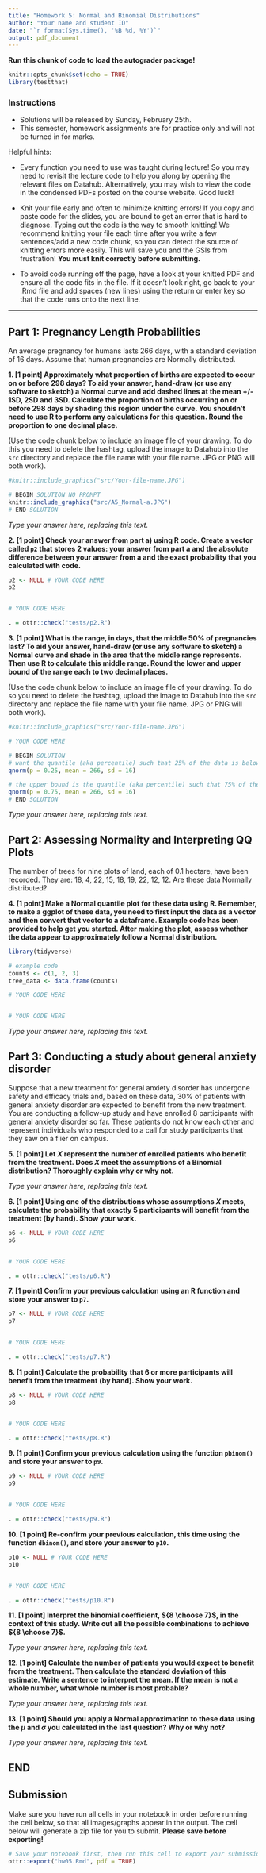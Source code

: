 ```yaml
---
title: "Homework 5: Normal and Binomial Distributions"
author: "Your name and student ID"
date: "`r format(Sys.time(), '%B %d, %Y')`"
output: pdf_document
---
```


**Run this chunk of code to load the autograder package!**
```r
knitr::opts_chunk$set(echo = TRUE)
library(testthat)
```

### Instructions 
* Solutions will be released by Sunday, February 25th.
* This semester, homework assignments are for practice only and will not be turned in for marks.

Helpful hints:

- Every function you need to use was taught during lecture! So you may need to revisit the lecture code to help you along by opening the relevant files on Datahub. Alternatively, you may wish to view the code in the condensed PDFs posted on the course website. Good luck!

- Knit your file early and often to minimize knitting errors! If you copy and paste code for the slides, you are bound to get an error that is hard to  diagnose. Typing out the code is the way to smooth knitting! We recommend knitting your file each time after you write a few sentences/add a new code chunk, so you can detect the source of knitting errors more easily. This will save you and the GSIs from frustration! **You must knit correctly before submitting.**

- To avoid code running off the page, have a look at your knitted PDF and ensure all the code fits in the file. If it doesn't look right, go back to your .Rmd file and add spaces (new lines) using the return or enter key so that the code runs onto the next line.

\newpage

--------------------------------------------------------------------------------

## Part 1: Pregnancy Length Probabilities

An average pregnancy for humans lasts 266 days, with a standard deviation of 
16 days. Assume that human pregnancies are Normally distributed. 

**1. [1 point] Approximately what proportion of births are expected to occur on or before 298 days? To aid your answer, hand-draw (or use any software to sketch) a Normal curve and add dashed lines at the mean +/- 1SD, 2SD and 3SD. Calculate the proportion of births occurring on or before 298 days by shading this region under the curve. You shouldn't need to use R to perform any calculations for this question. Round the proportion to one decimal place.**

(Use the code chunk below to include an image file of your drawing. To do this you need to delete the hashtag, upload the image to Datahub into the `src` directory and replace the file name with your file name. JPG or PNG will both work).

```r
#knitr::include_graphics("src/Your-file-name.JPG")

# BEGIN SOLUTION NO PROMPT
knitr::include_graphics("src/A5_Normal-a.JPG")
# END SOLUTION
```

_Type your answer here, replacing this text._

\newpage

**2. [1 point] Check your answer from part a) using R code. Create a vector called `p2` that stores 2 values: your answer from part a and the absolute difference between your answer from a and the exact probability that you calculated with code.**

```r
p2 <- NULL # YOUR CODE HERE
p2


# YOUR CODE HERE
```

```r
. = ottr::check("tests/p2.R")
```

\newpage

**3. [1 point] What is the range, in days, that the middle 50% of pregnancies last? To aid your answer, hand-draw (or use any software to sketch) a Normal curve and shade in the area that the middle range represents. Then use R to calculate this middle range. Round the lower and upper bound of the range each to two decimal places.**

(Use the code chunk below to include an image file of your drawing. To do so you need to delete the hashtag, upload the image to Datahub into the `src` directory and replace the file name with your file name. JPG or PNG will both work).

```r
#knitr::include_graphics("src/Your-file-name.JPG")
```

```r
# YOUR CODE HERE

# BEGIN SOLUTION
# want the quantile (aka percentile) such that 25% of the data is below it
qnorm(p = 0.25, mean = 266, sd = 16)

# the upper bound is the quantile (aka percentile) such that 75% of the data is below it
qnorm(p = 0.75, mean = 266, sd = 16)
# END SOLUTION
```

_Type your answer here, replacing this text._

\newpage

## Part 2: Assessing Normality and Interpreting QQ Plots 

The number of trees for nine plots of land, each of 0.1 hectare, have been recorded. They are: 18, 4, 22, 15, 18, 19, 22, 12, 12. Are these data Normally distributed?

\newpage

**4. [1 point] Make a Normal quantile plot for these data using R. Remember, to make a ggplot of these data, you need to first input the data as a vector and then convert that vector to a dataframe. Example code has been provided to help get you started. After making the plot, assess whether the data appear to approximately follow a Normal distribution.**

```r
library(tidyverse)

# example code
counts <- c(1, 2, 3)
tree_data <- data.frame(counts)

# YOUR CODE HERE


# YOUR CODE HERE
```
_Type your answer here, replacing this text._

\newpage

## Part 3: Conducting a study about general anxiety disorder

Suppose that a new treatment for general anxiety disorder has undergone safety and efficacy trials and, based on these data, 30% of patients with general anxiety disorder are expected to benefit from the new treatment. You are conducting a follow-up study and have enrolled 8 participants with general anxiety disorder so far. These patients do not know each other and represent individuals who responded to a call for study participants that 
they saw on a flier on campus.

\newpage

**5. [1 point] Let $X$ represent the number of enrolled patients who benefit from the treatment. Does $X$ meet the assumptions of a Binomial distribution? Thoroughly explain why or why not.**

_Type your answer here, replacing this text._

\newpage

**6. [1 point] Using one of the distributions whose assumptions $X$ meets, calculate the probability that exactly 5 participants will benefit from the treatment (by hand). Show your work.**

```r
p6 <- NULL # YOUR CODE HERE
p6


# YOUR CODE HERE
```

```r
. = ottr::check("tests/p6.R")
```

\newpage

**7. [1 point] Confirm your previous calculation using an R function and store your answer to `p7`.**

```r
p7 <- NULL # YOUR CODE HERE
p7


# YOUR CODE HERE
```

```r
. = ottr::check("tests/p7.R")
```

\newpage

**8. [1 point] Calculate the probability that 6 or more participants will benefit from the treatment (by hand). Show your work.**

```r
p8 <- NULL # YOUR CODE HERE
p8


# YOUR CODE HERE
```

```r
. = ottr::check("tests/p8.R")
```

\newpage

**9. [1 point] Confirm your previous calculation using the function `pbinom()` and store your answer to `p9`.**

```r
p9 <- NULL # YOUR CODE HERE
p9


# YOUR CODE HERE
```

```r
. = ottr::check("tests/p9.R")
```

\newpage

**10. [1 point] Re-confirm your previous calculation, this time using the function `dbinom()`, and store your answer to `p10`.**

```r
p10 <- NULL # YOUR CODE HERE
p10


# YOUR CODE HERE
```

```r
. = ottr::check("tests/p10.R")
```

\newpage

**11. [1 point] Interpret the binomial coefficient, ${8 \choose 7}$, in the context of this study. Write out all the possible combinations to achieve ${8 \choose 7}$.**

_Type your answer here, replacing this text._

**12. [1 point] Calculate the number of patients you would expect to benefit from the treatment. Then calculate the standard deviation of this estimate. Write a sentence to interpret the mean. If the mean is not a whole number, what whole number is most probable?**

_Type your answer here, replacing this text._

\newpage

**13. [1 point] Should you apply a Normal approximation to these data using the $\mu$ and $\sigma$ you calculated in the last question? Why or why not?**

_Type your answer here, replacing this text._

## END 

## Submission

Make sure you have run all cells in your notebook in order before running the cell below, so that all images/graphs appear in the output. The cell below will generate a zip file for you to submit. **Please save before exporting!**

```r
# Save your notebook first, then run this cell to export your submission.
ottr::export("hw05.Rmd", pdf = TRUE)
```
